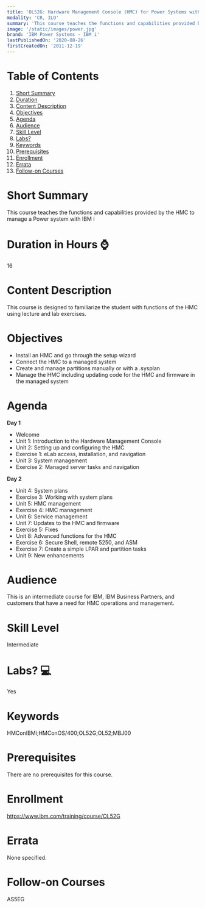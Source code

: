 ```yaml
---
title: 'OL52G: Hardware Management Console (HMC) for Power Systems with IBM i'
modality: 'CR, ILO'
summary: 'This course teaches the functions and capabilities provided by the HMC to manage a Power system with IBM i'
image: '/static/images/power.jpg'
brand: 'IBM Power Systems - IBM i'
lastPublishedOn: '2020-08-26'
firstCreatedOn: '2011-12-19'
---
```

# Table of Contents
1.  [Short Summary](#short-summary)
2.  [Duration](#duration-in-hours-)
3.  [Content Description](#content-description)
4.  [Objectives](#objectives)
5.  [Agenda](#agenda)
6.  [Audience](#audience)
7.  [Skill Level](#skill-level)
8.  [Labs?](#labs-)
9.  [Keywords](#keywords)
10. [Prerequisites](#prerequisites)
11. [Enrollment](#enrollment)
12. [Errata](#errata)
13. [Follow-on Courses](#follow-on-courses)

# Short Summary
This course teaches the functions and capabilities provided by the HMC to manage a Power system with IBM i

# Duration in Hours ⌚
16

# Content Description
<p>This course is designed to familiarize the student with functions of the HMC using lecture and lab exercises.</p>

# Objectives
<ul>
	<li>Install an HMC and go through the setup wizard</li>
	<li>Connect the HMC to a managed system</li>
	<li>Create and manage partitions manually or with a .sysplan</li>
	<li>Manage the HMC including updating code for the HMC and firmware in the managed system</li>
</ul>

# Agenda
<p><strong>Day 1</strong></p><ul><li>Welcome</li><li>Unit 1: Introduction to the Hardware Management Console</li><li>Unit 2: Setting up and configuring the HMC</li><li>Exercise 1: eLab access, installation, and navigation</li><li>Unit 3: System management</li><li>Exercise 2: Managed server tasks and navigation</li></ul><p><strong>Day 2</strong></p><ul><li>Unit 4: System plans</li><li>Exercise 3: Working with system plans</li><li>Unit 5: HMC management</li><li>Exercise 4: HMC management</li><li>Unit 6: Service management</li><li>Unit 7: Updates to the HMC and firmware</li><li>Exercise 5: Fixes</li><li>Unit 8: Advanced functions for the HMC</li><li>Exercise 6: Secure Shell, remote 5250, and ASM</li><li>Exercise 7: Create a simple LPAR and partition tasks</li><li>Unit 9: New enhancements</li></ul>

# Audience
<p>This is an intermediate course for IBM, IBM Business Partners, and customers that have a need for HMC operations and management.</p>

# Skill Level
Intermediate

# Labs? 💻
Yes

# Keywords
HMConIBMi;HMConOS/400;OL52G;OL52;MBJ00

# Prerequisites
<p>There are no prerequisites for this course.</p>

# Enrollment
https://www.ibm.com/training/course/OL52G

# Errata
None specified.

# Follow-on Courses
AS5EG

